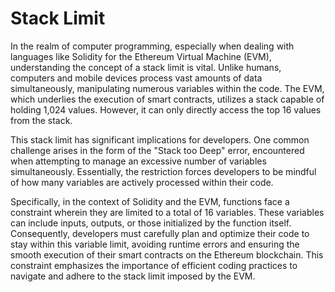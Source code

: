 
# Stack Limit

In the realm of computer programming, especially when dealing with languages like Solidity for the Ethereum Virtual Machine (EVM), understanding the concept of a stack limit is vital. Unlike humans, computers and mobile devices process vast amounts of data simultaneously, manipulating numerous variables within the code. The EVM, which underlies the execution of smart contracts, utilizes a stack capable of holding 1,024 values. However, it can only directly access the top 16 values from the stack.

This stack limit has significant implications for developers. One common challenge arises in the form of the "Stack too Deep" error, encountered when attempting to manage an excessive number of variables simultaneously. Essentially, the restriction forces developers to be mindful of how many variables are actively processed within their code.

Specifically, in the context of Solidity and the EVM, functions face a constraint wherein they are limited to a total of 16 variables. These variables can include inputs, outputs, or those initialized by the function itself. Consequently, developers must carefully plan and optimize their code to stay within this variable limit, avoiding runtime errors and ensuring the smooth execution of their smart contracts on the Ethereum blockchain. This constraint emphasizes the importance of efficient coding practices to navigate and adhere to the stack limit imposed by the EVM.